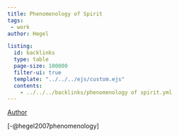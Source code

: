 ```yaml
---
title: Phenomenology of Spirit
tags:
 - work 
author: Hegel

listing:
  id: backlinks
  type: table
  page-size: 100000
  filter-ui: true
  template: "../../../ejs/custom.ejs"
  contents:
    - ../../../backlinks/phenomenology of spirit.yml
---
```

[Author](/docs/phil/people/Georg Wilhelm Friedrich Hegel.html)

[-@hegel2007phenomenology]